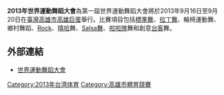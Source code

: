 {{unreferenced|time=2013-08-29T09:55:14+00:00}}
{{infobox badminton event
|name           = 2013年世界運動舞蹈大會
|image          = 2013年世界運動舞蹈大會logo.png
|size           = 250px 
|dates          = 2013年9月16日－20日
|number_edition = 第1屆 
|location       = {{TWN}}[[高雄市|高雄市]]
|venue          = [[高雄巨蛋|高雄巨蛋]]
|previous       =
|next           =
}}

'''2013年世界運動舞蹈大會'''為第一屆世界運動舞蹈大會將於2013年9月16日至9月20日在[[臺灣|臺灣]][[高雄市|高雄市]][[高雄巨蛋|高雄巨蛋]]舉行。比賽項目包括[[標準舞|標準舞]]、[[拉丁舞|拉丁舞]]、輪椅運動舞、鄉村舞蹈、[[Rock|Rock]]、[[嘻哈|嘻哈]]舞、[[Salsa舞|Salsa舞]]、[[啦啦隊|啦啦隊]]舞和創意[[台客|台客]]舞。

==外部連結==
*[https://web.archive.org/web/20130914141952/http://2013wdsg.tw/index.html 世界運動舞蹈大會]


[[Category:2013年台湾体育|Category:2013年台湾体育]]
[[Category:高雄市體育競賽|Category:高雄市體育競賽]]